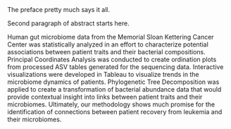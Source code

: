 The preface pretty much says it all.  \par

Second paragraph of abstract starts here.

Human gut microbiome data from the Memorial Sloan Kettering Cancer Center was statistically analyzed in an effort to characterize potential associations between patient traits and their bacterial compositions. Principal Coordinates Analysis was conducted to create ordination plots from processed ASV tables generated for the sequencing data. Interactive visualizations were developed in Tableau to visualize trends in the microbiome dynamics of patients. Phylogenetic Tree Decomposition was applied to create a transformation of bacterial abundance data that would provide contextual insight into links between patient traits and their microbiomes. Ultimately, our methodology shows much promise for the identification of connections between patient recovery from leukemia and their microbiomes.
